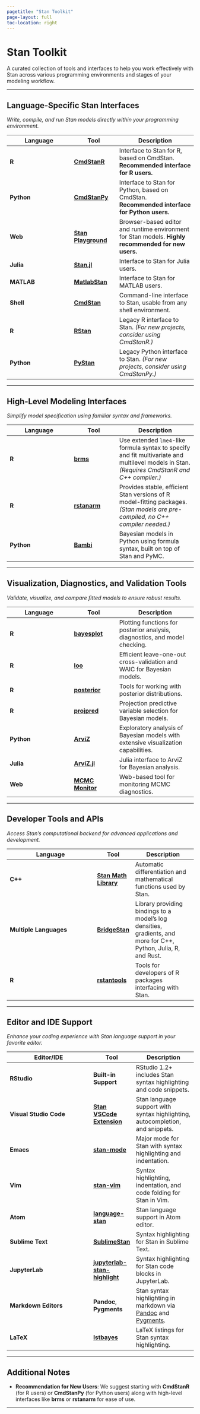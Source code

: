 ```yaml
---
pagetitle: "Stan Toolkit"
page-layout: full
toc-location: right
---
```


# Stan Toolkit

A curated collection of tools and interfaces to help you work effectively with Stan across various programming environments and stages of your modeling workflow.

---

## Language-Specific Stan Interfaces

*Write, compile, and run Stan models directly within your programming environment.*

| **Language** | **Tool** | **Description** |
|--------------|----------|-----------------|
| **R**        | [**CmdStanR**](https://mc-stan.org/cmdstanr) | Interface to Stan for R, based on CmdStan. **Recommended interface for R users.** |
| **Python**   | [**CmdStanPy**](https://mc-stan.org/cmdstanpy) | Interface to Stan for Python, based on CmdStan. **Recommended interface for Python users.** |
| **Web**      | [**Stan Playground**](https://github.com/flatironinstitute/stan-playground) | Browser-based editor and runtime environment for Stan models. **Highly recommended for new users.** |
| **Julia**    | [**Stan.jl**](http://stanjulia.github.io/Stan.jl/stable/INTRO/) | Interface to Stan for Julia users. |
| **MATLAB**   | [**MatlabStan**](https://github.com/brian-lau/MatlabStan/wiki) | Interface to Stan for MATLAB users. |
| **Shell**    | [**CmdStan**](https://mc-stan.org/cmdstan) | Command-line interface to Stan, usable from any shell environment. |
| **R**   | [**RStan**](https://mc-stan.org/rstan) | Legacy R interface to Stan. *(For new projects, consider using CmdStanR.)* |
| **Python**   | [**PyStan**](https://mc-stan.org/pystan) | Legacy Python interface to Stan. *(For new projects, consider using CmdStanPy.)* |

---

## High-Level Modeling Interfaces

*Simplify model specification using familiar syntax and frameworks.*

| **Language** | **Tool** | **Description** |
|--------------|----------|-----------------|
| **R**        | [**brms**](https://paul-buerkner.github.io/brms/) | Use extended `lme4`-like formula syntax to specify and fit multivariate and multilevel models in Stan. *(Requires CmdStanR and C++ compiler.)* |
| **R**        | [**rstanarm**](https://mc-stan.org/rstanarm) | Provides stable, efficient Stan versions of R model-fitting packages. *(Stan models are pre-compiled, no C++ compiler needed.)* |
| **Python**   | [**Bambi**](https://bambinos.github.io/bambi/) | Bayesian models in Python using formula syntax, built on top of Stan and PyMC. |

---

## Visualization, Diagnostics, and Validation Tools

*Validate, visualize, and compare fitted models to ensure robust results.*

| **Language** | **Tool** | **Description** |
|--------------|----------|-----------------|
| **R**        | [**bayesplot**](https://mc-stan.org/bayesplot/) | Plotting functions for posterior analysis, diagnostics, and model checking. |
| **R**        | [**loo**](https://mc-stan.org/loo/) | Efficient leave-one-out cross-validation and WAIC for Bayesian models. |
| **R**        | [**posterior**](https://mc-stan.org/posterior) | Tools for working with posterior distributions. |
| **R**        | [**projpred**](https://mc-stan.org/projpred) | Projection predictive variable selection for Bayesian models. |
| **Python**   | [**ArviZ**](https://python.arviz.org/en/stable/) | Exploratory analysis of Bayesian models with extensive visualization capabilities. |
| **Julia**    | [**ArviZ.jl**](https://julia.arviz.org/ArviZ/stable/) | Julia interface to ArviZ for Bayesian analysis. |
| **Web**      | [**MCMC Monitor**](https://github.com/flatironinstitute/mcmc-monitor) | Web-based tool for monitoring MCMC diagnostics. |

---

## Developer Tools and APIs

*Access Stan's computational backend for advanced applications and development.*

| **Language**           | **Tool** | **Description** |
|------------------------|----------|-----------------|
| **C++**                | [**Stan Math Library**](https://mc-stan.org/math/) | Automatic differentiation and mathematical functions used by Stan. |
| **Multiple Languages** | [**BridgeStan**](https://roualdes.github.io/bridgestan/latest/) | Library providing bindings to a model's log densities, gradients, and more for C++, Python, Julia, R, and Rust. |
| **R**                  | [**rstantools**](https://mc-stan.org/rstantools/) | Tools for developers of R packages interfacing with Stan. |

---

## Editor and IDE Support

*Enhance your coding experience with Stan language support in your favorite editor.*

| **Editor/IDE**         | **Tool** | **Description** |
|------------------------|----------|-----------------|
| **RStudio**            | **Built-in Support** | RStudio 1.2+ includes Stan syntax highlighting and code snippets. |
| **Visual Studio Code** | [**Stan VSCode Extension**](https://marketplace.visualstudio.com/items?itemName=stan-dev.stan-vscode) | Stan language support with syntax highlighting, autocompletion, and snippets. |
| **Emacs**              | [**stan-mode**](https://github.com/stan-dev/stan-mode) | Major mode for Stan with syntax highlighting and indentation. |
| **Vim**                | [**stan-vim**](https://github.com/eigenfoo/stan-vim) | Syntax highlighting, indentation, and code folding for Stan in Vim. |
| **Atom**               | [**language-stan**](https://github.com/stan-dev/atom-language-stan) | Stan language support in Atom editor. |
| **Sublime Text**       | [**SublimeStan**](https://github.com/djsutherland/sublime-stan) | Syntax highlighting for Stan in Sublime Text. |
| **JupyterLab**         | [**jupyterlab-stan-highlight**](https://www.npmjs.com/package/jupyterlab-stan-highlight) | Syntax highlighting for Stan code blocks in JupyterLab. |
| **Markdown Editors**   | **Pandoc**, **Pygments** | Stan syntax highlighting in markdown via [Pandoc](https://pandoc.org/) and [Pygments](https://pygments.org/). |
| **LaTeX**              | [**lstbayes**](https://github.com/jrnold/lstbayes) | LaTeX listings for Stan syntax highlighting. |

---

## Additional Notes

- **Recommendation for New Users**: We suggest starting with **CmdStanR** (for R users) or **CmdStanPy** (for Python users) along with high-level interfaces like **brms** or **rstanarm** for ease of use.


---
